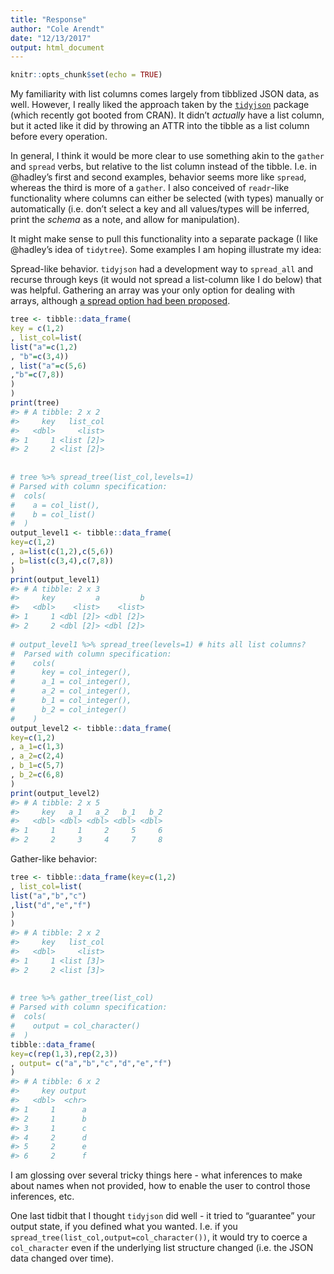```yaml
---
title: "Response"
author: "Cole Arendt"
date: "12/13/2017"
output: html_document
---
```


```r
knitr::opts_chunk$set(echo = TRUE)
```


My familiarity with list columns comes largely from tibblized JSON data, as well.  However, I really liked the approach taken by the [`tidyjson`](https://github.com/jeremystan/tidyjson) package (which recently got booted from CRAN).  It didn't _actually_ have a list column, but it acted like it did by throwing an ATTR into the tibble as a list column before every operation.  

In general, I think it would be more clear to use something akin to the `gather` and `spread` verbs, but relative to the list column instead of the tibble.  I.e. in @hadley's first and second examples, behavior seems more like `spread`, whereas the third is more of a `gather`.  I also conceived of `readr`-like functionality where columns can either be selected (with types) manually or automatically (i.e. don't select a key and all values/types will be inferred, print the _schema_ as a note, and allow for manipulation).  

It might make sense to pull this functionality into a separate package (I like @hadley's idea of `tidytree`).  Some examples I am hoping illustrate my idea:

Spread-like behavior.  `tidyjson` had a development way to `spread_all` and recurse through keys (it would not spread a list-column like I do below) that was helpful.  Gathering an array was your only option for dealing with arrays, although [a spread option had been proposed](https://github.com/jeremystan/tidyjson/issues/94).
```r
tree <- tibble::data_frame(                     
key = c(1,2)                                    
, list_col=list(                                
list("a"=c(1,2)                                 
, "b"=c(3,4))                                   
, list("a"=c(5,6)                               
,"b"=c(7,8))                                    
)                                               
)                                               
print(tree)                                     
#> # A tibble: 2 x 2
#>     key   list_col
#>   <dbl>     <list>
#> 1     1 <list [2]>
#> 2     2 <list [2]>
                                                
                                                
# tree %>% spread_tree(list_col,levels=1)       
# Parsed with column specification:             
#  cols(                                        
#    a = col_list(),                            
#    b = col_list()                             
#  )                                            
output_level1 <- tibble::data_frame(            
key=c(1,2)                                      
, a=list(c(1,2),c(5,6))                         
, b=list(c(3,4),c(7,8))                         
)                                               
print(output_level1)                            
#> # A tibble: 2 x 3
#>     key         a         b
#>   <dbl>    <list>    <list>
#> 1     1 <dbl [2]> <dbl [2]>
#> 2     2 <dbl [2]> <dbl [2]>
                                                
# output_level1 %>% spread_tree(levels=1) # hits all list columns?
#  Parsed with column specification:            
#    cols(                                      
#      key = col_integer(),                     
#      a_1 = col_integer(),                     
#      a_2 = col_integer(),                     
#      b_1 = col_integer(),                     
#      b_2 = col_integer()                      
#    )                                          
output_level2 <- tibble::data_frame(            
key=c(1,2)                                      
, a_1=c(1,3)                                    
, a_2=c(2,4)                                    
, b_1=c(5,7)                                    
, b_2=c(6,8)                                    
)                                               
print(output_level2)                            
#> # A tibble: 2 x 5
#>     key   a_1   a_2   b_1   b_2
#>   <dbl> <dbl> <dbl> <dbl> <dbl>
#> 1     1     1     2     5     6
#> 2     2     3     4     7     8

```

Gather-like behavior:
```r
tree <- tibble::data_frame(key=c(1,2)       
, list_col=list(                    
list("a","b","c")                   
,list("d","e","f")                  
)                                   
)                                   
#> # A tibble: 2 x 2
#>     key   list_col
#>   <dbl>     <list>
#> 1     1 <list [3]>
#> 2     2 <list [3]>
                                    
                                    
# tree %>% gather_tree(list_col)            
# Parsed with column specification: 
#  cols(                            
#    output = col_character()       
#  )                                
tibble::data_frame(                 
key=c(rep(1,3),rep(2,3))            
, output= c("a","b","c","d","e","f")
)                                   
#> # A tibble: 6 x 2
#>     key output
#>   <dbl>  <chr>
#> 1     1      a
#> 2     1      b
#> 3     1      c
#> 4     2      d
#> 5     2      e
#> 6     2      f
```


I am glossing over several tricky things here - what inferences to make about names when not provided, how to enable the user to control those inferences, etc.

One last tidbit that I thought `tidyjson` did well - it tried to "guarantee" your output state, if you defined what you wanted.  I.e. if you `spread_tree(list_col,output=col_character())`, it would try to coerce a `col_character` even if the underlying list structure changed (i.e. the JSON data changed over time).

